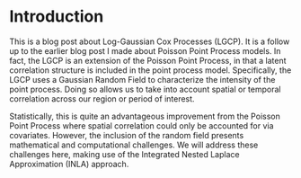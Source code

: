 # Introduction

This is a blog post about Log-Gaussian Cox Processes (LGCP). It is a follow up to the earlier blog post I made about Poisson Point Process models. In fact, the LGCP is an extension of the Poisson Point Process, in that a latent correlation structure is included in the point process model. Specifically, the LGCP uses a Gaussian Random Field to characterize the intensity of the point process. Doing so allows us to take into account spatial or temporal correlation across our region or period of interest. 

Statistically,  this is quite an advantageous improvement from the Poisson Point Process where spatial correlation could only be accounted for via covariates. However, the inclusion of the random field presents mathematical and computational challenges. We will address these challenges here, making use of the Integrated Nested Laplace Approximation (INLA) approach.